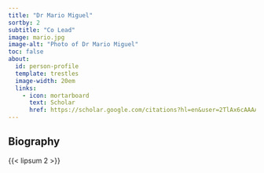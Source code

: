 ```yaml
---
title: "Dr Mario Miguel"
sortby: 2
subtitle: "Co Lead"
image: mario.jpg
image-alt: "Photo of Dr Mario Miguel"
toc: false
about:
  id: person-profile
  template: trestles
  image-width: 20em
  links:
    - icon: mortarboard
      text: Scholar
      href: https://scholar.google.com/citations?hl=en&user=2TlAx6cAAAAJ
---
```



:::{#person-profile}

## Biography

{{< lipsum 2 >}}

:::